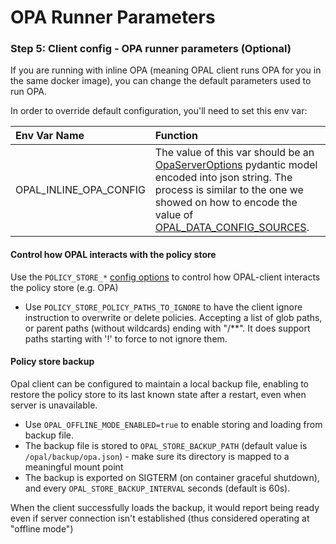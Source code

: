 # OPA Runner Parameters

### Step 5: Client config - OPA runner parameters (Optional)

If you are running with inline OPA (meaning OPAL client runs OPA for you in the same docker image), you can change the default parameters used to run OPA.

In order to override default configuration, you'll need to set this env var:

| Env Var Name           | Function                                                                                                                                                                                                                                                                                                                                                                                                          |
| :--------------------- | :---------------------------------------------------------------------------------------------------------------------------------------------------------------------------------------------------------------------------------------------------------------------------------------------------------------------------------------------------------------------------------------------------------------- |
| OPAL_INLINE_OPA_CONFIG | The value of this var should be an [OpaServerOptions](https://github.com/permitio/opal/blob/master/packages/opal-client/opal_client/engine/options.py#L19) pydantic model encoded into json string. The process is similar to the one we showed on how to encode the value of [OPAL_DATA_CONFIG_SOURCES](/getting-started/running-opal/run-opal-server/data-sources#encoding-this-value-in-an-environment-variable). |

#### Control how OPAL interacts with the policy store

Use the `POLICY_STORE_*` [config options](/getting-started/configuration) to control how OPAL-client interacts the policy store (e.g. OPA)

- Use `POLICY_STORE_POLICY_PATHS_TO_IGNORE` to have the client ignore instruction to overwrite or delete policies. Accepting a list of glob paths, or parent paths (without wildcards) ending with "/\*\*". It does support paths starting with '!' to force to not ignore them.

#### Policy store backup

Opal client can be configured to maintain a local backup file, enabling to restore the policy store to its last known state after a restart, even when server is unavailable.

- Use `OPAL_OFFLINE_MODE_ENABLED=true` to enable storing and loading from backup file.
- The backup file is stored to `OPAL_STORE_BACKUP_PATH` (default value is `/opal/backup/opa.json`) - make sure its directory is mapped to a meaningful mount point
- The backup is exported on SIGTERM (on container graceful shutdown), and every `OPAL_STORE_BACKUP_INTERVAL` seconds (default is 60s).

When the client successfully loads the backup, it would report being ready even if server connection isn't established (thus considered operating at "offline mode")
